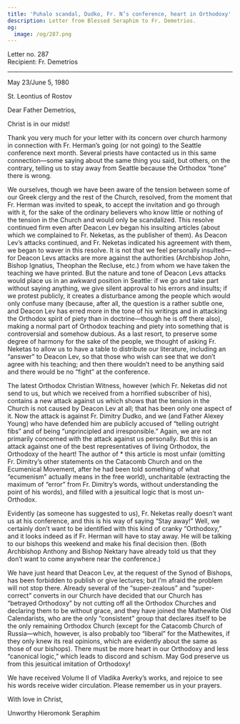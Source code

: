 ```yaml
---
title: 'Puhalo scandal, Dudko, Fr. N’s conference, heart in Orthodoxy'
description: Letter from Blessed Seraphim to Fr. Demetrios.
og:
  image: /og/287.png
---
```


<div style={{textAlign:'right', fontFamily:'monospace'}}>Letter no. 287</div>
<div style={{textAlign:'left', fontFamily:'monospace'}}>Recipient: Fr. Demetrios</div>

---

May 23/June 5, 1980

St. Leontius of Rostov

Dear Father Demetrios,

Christ is in our midst!

Thank you very much for your letter with its concern over church harmony in connection with Fr. Herman’s going (or not going) to the Seattle conference next month. Several priests have contacted us in this same connection—some saying about the same thing you said, but others, on the contrary, telling us to stay away from Seattle because the Orthodox “tone” there is wrong.

We ourselves, though we have been aware of the tension between some of our Greek clergy and the rest of the Church, resolved, from the moment that Fr. Herman was invited to speak, to accept the invitation and go through with it, for the sake of the ordinary believers who know little or nothing of the tension in the Church and would only be scandalized. This resolve continued firm even after Deacon Lev began his insulting articles (about which we complained to Fr. Neketas, as the publisher of them). As Deacon Lev’s attacks continued, and Fr. Neketas indicated his agreement with them, we began to waver in this resolve. It is not that we feel personally insulted—for Deacon Levs attacks are more against the authorities (Archbishop John, Bishop Ignatius, Theophan the Recluse, etc.) from whom we have taken the teaching we have printed. But the nature and tone of Deacon Levs attacks would place us in an awkward position in Seattle: if we go and take part without saying anything, we give silent approval to his errors and insults; if we protest publicly, it creates a disturbance among the people which would only confuse many (because, after all, the question is a rather subtle one, and Deacon Lev has erred more in the tone of his writings and in attacking the Orthodox spirit of piety than in doctrine—though he is off there also), making a normal part of Orthodox teaching and piety into something that is controversial and somehow dubious. As a last resort, to preserve some degree of harmony for the sake of the people, we thought of asking Fr. Neketas to allow us to have a table to distribute our literature, including an “answer” to Deacon Lev, so that those who wish can see that we don’t agree with his teaching; and then there wouldn’t need to be anything said and there would be no “fight” at the conference.

The latest Orthodox Christian Witness, however (which Fr. Neketas did not send to us, but which we received from a horrified subscriber of his), contains a new attack against us which shows that the tension in the Church is not caused by Deacon Lev at all; that has been only one aspect of it. Now the attack is against Fr. Dimitry Dudko, and we (and Father Alexey Young) who have defended him are publicly accused of “telling outright fibs” and of being “unprincipled and irresponsible.” Again, we are not primarily concerned with the attack against us personally. But this is an attack against one of the best representatives of living Orthodox, the Orthodoxy of the heart! The author of * this article is most unfair (omitting Fr. Dimitry’s other statements on the Catacomb Church and on the Ecumenical Movement, after he had been told something of what “ecumenism” actually means in the free world), uncharitable (extracting the maximum of “error” from Fr. Dimitry’s words, without understanding the point of his words), and filled with a jesuitical logic that is most un-Orthodox.

Evidently (as someone has suggested to us), Fr. Neketas really doesn’t want us at his conference, and this is his way of saying “Stay away!” Well, we certainly don’t want to be identified with this kind of cranky “Orthodoxy,” and it looks indeed as if Fr. Herman will have to stay away. He will be talking to our bishops this weekend and make his final decision then. (Both Archbishop Anthony and Bishop Nektary have already told us that they don’t want to come anywhere near the conference.)

We have just heard that Deacon Lev, at the request of the Synod of Bishops, has been forbidden to publish or give lectures; but I’m afraid the problem will not stop there. Already several of the “super-zealous” and “super-correct” converts in our Church have decided that our Church has “betrayed Orthodoxy” by not cutting off all the Orthodox Churches and declaring them to be without grace, and they have joined the Mathewite Old Calendarists, who are the only “consistent” group that declares itself to be the only remaining Orthodox Church (except for the Catacomb Church of Russia—which, however, is also probably too “liberal” for the Mathewites, if they only knew its real opinions, which are evidently about the same as those of our bishops). There must be more heart in our Orthodoxy and less “canonical logic,” which leads to discord and schism. May God preserve us from this jesuitical imitation of Orthodoxy!

We have received Volume II of Vladika Averky’s works, and rejoice to see his words receive wider circulation. Please remember us in your prayers.

With love in Christ,

Unworthy Hieromonk Seraphim